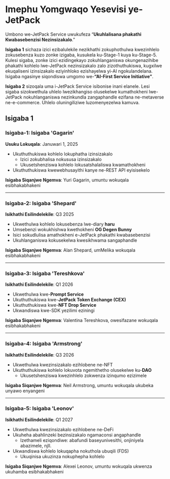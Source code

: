# Imephu Yomgwaqo Yesevisi ye-JetPack

Umbono we-JetPack Service uwukufeza “**Ukuhlalisana phakathi Kwabasebenzisi Nezinsizakalo**.”

**Isigaba 1** sichaza izici ezibalulekile nezikhathi zokuphothulwa kwezinhlelo zokusebenza kuzo zonke izigaba, kusukela ku-Stage-1 kuya ku-Stage-5. Kulesi sigaba, zonke izici ezidingekayo zokuhlanganiswa okungenazihibe phakathi kohlelo lwe-JetPack nezinsizakalo zalo zizothuthukiswa, kugxilwe ekuqaliseni izinsizakalo eziyinhloko ezishayelwa yi-AI ngokulandelana. Isigaba ngasinye siqondiswa umgomo we-**“AI-First Service Initiative”**.

**Isigaba 2** sizoqala uma i-JetPack Service isibonise inani elanele. Lesi sigaba sizokwethula uhlelo lwezikhangiso olusekelwe kumathokheni lwe-JetPack nokuhlanganiswa nezinkundla zangaphandle ezifana ne-metaverse ne-e-commerce. Uhlelo oluningiliziwe luzomenyezelwa kamuva.


## Isigaba 1

### **Isigaba-1: Isigaba 'Gagarin'**
**Usuku Lokuqala**: Januwari 1, 2025

- Ukuthuthukiswa kohlelo lokuphatha izinsizakalo
  - Izici zokubhalisa nokususa izinsizakalo
  - Ukusetshenziswa kohlelo lokusatshalaliswa kwamathokheni
- Ukuthuthukiswa kwewebhusayithi kanye ne-REST API eyisisekelo

**Isigaba Siqanjwe Ngemva**: Yuri Gagarin, umuntu wokuqala esibhakabhakeni

---

### **Isigaba-2: Isigaba 'Shepard'**
**Isikhathi Esilindelekile**: Q3 2025

- Ukwethulwa kohlelo lokusebenza lwe-diary **haru**
- Umsebenzi wokukhishwa kwethokheni **OG Degen Bunny**
- Isici sokudlulisa amathokheni e-JetPack phakathi kwabasebenzisi
- Ukuhlanganiswa kokusekelwa kwesikhwama sangaphandle

**Isigaba Siqanjwe Ngemva**: Alan Shepard, umMelika wokuqala esibhakabhakeni

---

### **Isigaba-3: Isigaba 'Tereshkova'**
**Isikhathi Esilindelekile**: Q1 2026

- Ukwethulwa kwe-**Prompt Service**
- Ukuthuthukiswa kwe-**JetPack Token Exchange (CEX)**
- Ukuthuthukiswa kwe-**NFT Drop Service**
- Ukwandiswa kwe-SDK yezilimi eziningi

**Isigaba Siqanjwe Ngemva**: Valentina Tereshkova, owesifazane wokuqala esibhakabhakeni

---

### **Isigaba-4: Isigaba 'Armstrong'**
**Isikhathi Esilindelekile**: Q3 2026

- Ukwethulwa kwezinsizakalo ezihlobene ne-NFT
- Ukuthuthukiswa kohlelo lokuvota ngemithetho olusekelwe ku-**DAO**
  - Ukusetshenziswa kwezinhlelo zokwenza izinqumo ezizimele

**Isigaba Siqanjwe Ngemva**: Neil Armstrong, umuntu wokuqala ukubeka unyawo enyangeni

---

### **Isigaba-5: Isigaba 'Leonov'**
**Isikhathi Esilindelekile**: Q1 2027

- Ukwethulwa kwezinsizakalo ezihlobene ne-DeFi
- Ukuheha abahlinzeki bezinsizakalo ngamaconsi angaphandle
  - Izethameli eziqondiwe: abafundi baseyunivesithi, onjiniyela abazimele, njll.
- Ukwandiswa kohlelo lokuqapha nokuthola ubuqili (FDS)
  - Ukuqinisa ukuzinza nokuphepha kohlelo

**Isigaba Siqanjwe Ngemva**: Alexei Leonov, umuntu wokuqala ukwenza ukuhamba esibhakabhakeni
